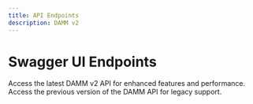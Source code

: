 ```yaml
---
title: API Endpoints
description: DAMM v2
---
```


# Swagger UI Endpoints

<CardGroup>
  <Card title="New API Endpoint" href="https://dammv2-api.meteora.ag/swagger-ui/" icon="link" iconType="solid">
    Access the latest DAMM v2 API for enhanced features and performance.
  </Card>
  <Card title="Old API Endpoint" href="https://cp-amm-api.meteora.ag/swagger-ui/" icon="link" iconType="solid">
    Access the previous version of the DAMM API for legacy support.
  </Card>
</CardGroup>